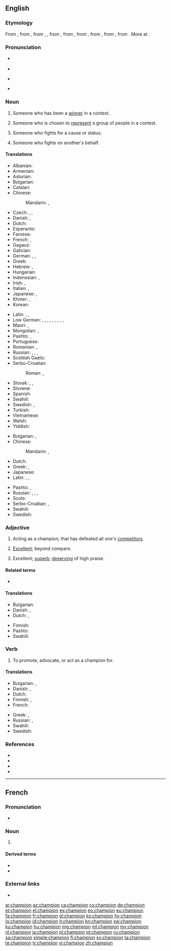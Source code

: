 {{also|Champion}}
==English==
{{wikipedia}}

===Etymology===
From {{inh|en|enm|-}}, from {{der|en|fro|-}}, from {{der|en|VL.|*campio}}, {{m|la|*campionem||champion, combatant}}, from {{der|en|ML.|campio||combatant in a duel, champion}}, from {{der|en|frk|*kampijō||fighter}}, from {{der|en|gem-pro|*kampijô||fighter, warrior}}, from {{m|gem-pro|*kampijaną||to do battle, fight}}, from {{m|gem-pro|*kampaz||field, battlefield, battle}}, from {{der|en|la|campus||a field, a plain, a place of action}}. More at {{m|en|kemp}}.

===Pronunciation===
* {{a|UK}} {{IPA|/ˈtʃɑ:mpiən/|/ˈtʃæmpiən/|lang=en}}
* {{audio|En-uk-champion.ogg|Audio (UK)|lang=en}}
* {{a|US}} {{IPA|/ˈtʃæmpiən/|lang=en}}
* {{audio|en-us-champion.ogg|Audio (US)|lang=en}}

===Noun===
{{en-noun}}

# Someone who has been a [[winner]] in a contest.
#: {{ux|en|The defending '''champion''' is expected to defeat his challenger.}}
# Someone who is chosen to [[represent]] a group of people in a contest.
#: {{ux|en|[[wikipedia:Real Madrid C.F.|Real Madrid]] is eligible to play in [[wikipedia:2016 FIFA Club World Cup|FIFA Club World Cup]] as the '''champion''' of Europe.}}
# Someone who fights for a cause or status.
#: {{ux|en|'''champion''' of women's suffrage}}
# Someone who fights on another's behalf.
#: {{ux|en|'''champion''' of the poor}}
{{attention|en|edited from mobile, please check for errors introduced inadvertently}}

====Translations====
{{trans-top|someone who has been winner in a contest}}
* Albanian: {{t+|sq|kampion|m}}
* Armenian: {{t+|hy|չեմպիոն}}
* Asturian: {{t|ast|campeón|m}}
* Bulgarian: {{t|bg|шампио́н|m}}
* Catalan: {{t|ca|campió|m}}
* Chinese:
*: Mandarin: {{t+|cmn|冠軍|sc=Hani}}, {{t+|cmn|冠军|tr=guànjūn|sc=Hani}}
* Czech: {{t+|cs|mistr|m}}, {{t|cs|přeborník|m}}, {{t|cs|šampión|m}}
* Danish: {{t|da|mester}}, {{t|da|champion}}
* Dutch: {{t+|nl|kampioen|m}}
* Esperanto: {{t|eo|ĉampiono}}
* Faroese: {{t|fo|meistari|m}}
* French: {{t+|fr|champion|m}}, {{t+|fr|championne|f}}
* Gagauz: {{t|gag|çempion}}
* Galician: {{t|gl|campión|m}}
* German: {{t+|de|Sieger|m}}, {{t+|de|Gewinner|m}}, {{t+|de|Meister|m}}
* Greek: {{t+|el|πρωταθλητής|m}}
* Hebrew: {{t+|he|אלוף|m|tr=aluf}}, {{t|he|אלופה|f|tr=alufa}}
* Hungarian: {{t+|hu|bajnok}}
* Indonesian: {{t+|id|pemenang}}, {{t+|id|juara}}
* Irish: {{t|ga|curadh}}, {{t|ga|seaimpín|m}}
* Italian: {{t+|it|campione|m}}, {{t+|it|campionessa|f}}
* Japanese: {{t|ja|チャンピオン|tr=chanpion}}, {{t+|ja|優勝者|tr=ゆうしょうしゃ, yūshōsha}}
* Khmer: {{t|km|បុរសចើងឯក|m|tr=bo’rɑh caəŋ aek}}, {{t|km|នារីចើងឯក|f|tr=nierii caəŋ aek}}
* Korean: {{t+|ko|챔피언|sc=Kore}}
{{trans-mid}}
* Latin: {{t|la|adversarius}}, {{t|la|adversarius|m}}, {{t|la|adversaria|f}}
* Low German: {{t|nds|Meester|m}}, {{t|nds|Mester|m}}, {{t|nds|Meister|m}}, {{t|nds|Meesterin|f}}, {{t|nds|Meestersch|f}}, {{t|nds|Meestersche|f}}, {{t|nds|Winner|m}}, {{t|nds|Winnerin|f}}, {{t|nds|Winnersch|f}}, {{t|nds|Winnersche|f}}
* Maori: {{t|mi|papatū}}, {{t|mi|whakaihuwaka}}
* Mongolian: {{t+|mn|аварга|sc=Cyrl}}, {{t+|mn|тэмцэгч|sc=Cyrl}}
* Pashto: {{t+|ps|اتل|m|tr=atël}}, {{t|ps|اتله|f|tr=atëla}}
* Portuguese: {{t+|pt|campeão|m}}
* Romanian: {{t+|ro|campion|m}}, {{t+|ro|campioană|f}}
* Russian: {{t+|ru|чемпио́н|m}}, {{t+|ru|чемпио́нка|f}}, {{t+|ru|победи́тель|m}}, {{t+|ru|победи́тельница|f}}
* Scottish Gaelic: {{t|gd|gaisgeach|m}}
* Serbo-Croatian:
*: Roman: {{t+|sh|prvak|m}}, {{t+|sh|pobednik|m}}
* Slovak: {{t|sk|šampión|m}}, {{t|sk|majster|m}}, {{t|sk|preborník|m}}
* Slovene: {{t+|sl|prvak|m}}
* Spanish: {{t+|es|campeón|m}}
* Swahili: {{t+|sw|bingwa}}
* Swedish: {{t+|sv|vinnare|c}}, {{t+|sv|mästare|c}}
* Turkish: {{t+|tr|şampiyon}}
* Vietnamese: {{t+|vi|quán quân}}
* Welsh: {{t+|cy|hyrwyddwr}}
* Yiddish: {{t|yi|מײַסטער|m}}
{{trans-bottom}}

{{trans-top|defender of a cause}}
* Bulgarian: {{t+|bg|защитник|m}}, {{t+|bg|поборник|m}}
* Chinese:
*: Mandarin: {{t+|cmn|擁護者|sc=Hani}}, {{t+|cmn|拥护者|tr=yōnghùzhě|sc=Hani}}
* Dutch: {{t|nl|voorvechter|m}}
* Greek: {{t+|el|υπέρμαχος|m}}, {{t+|el|υπερασπιστής|m}}
* Japanese: {{t+|ja|擁護者|tr=ようごしゃ, yōgosha|sc=Jpan}}
* Latin: {{t|la|propugnator|m}}, {{t|la|propugnatrix|f}}, {{t|la|praeses|m}}
{{trans-mid}}
* Pashto: {{t+|ps|اتل|m|tr=atël}}, {{t|ps|اتله|f|tr=atëla}}
* Russian: {{t+|ru|побо́рник|m}}, {{t+|ru|побо́рница|f}}, {{t+|ru|защи́тник|m}}, {{t+|ru|защи́тница|f}}
* Scots: {{t|sco|fechter}}
* Serbo-Croatian: {{t+|sh|pobornik|m}}, {{t+|sh|zagovornik|m}}
* Swahili: {{t+|sw|bingwa}}
* Swedish: {{t|sv|förkämpe|c}}
{{trans-bottom}}

===Adjective===
{{en-adj|-}}

# {{lb|en|attributive}} Acting as a champion; that has defeated all one's [[competitor]]s.
# {{lb|en|attributive}} [[excellent|Excellent]]; beyond compare.
# {{lb|en|predicative|Ireland|colloquial}} Excellent; [[superb]]; [[deserving]] of high praise.
#: {{ux|en|"That roller coaster was champion," laughed Vinny.}}

====Related terms====
* {{l|en|championship}}

====Translations====
{{trans-top|something very positive}}
* Bulgarian: {{t+|bg|отличен}}
* Danish: {{t|da|mesterlig}}, {{t|da|førsteklasses}}
* Dutch: {{t+|nl|meesterlijk}}, {{t+|nl|eerste klasse}}
{{trans-mid}}
* Finnish: {{t+|fi|mestari}}
* Pashto: {{t+|ps|اتل|tr=atël}}
* Swahili: {{t+|sw|bingwa}}
{{trans-bottom}}

===Verb===
{{en-verb}}

# {{lb|en|usually|of a cause}} To promote, advocate, or act as a champion for.

====Translations====
{{trans-top|to advocate}}
* Bulgarian: {{t|bg|защитавам}}, {{t+|bg|подкрепям}}
* Danish: {{t|da|forsvare}}, {{t|da|forfægte}}
* Dutch: {{t|nl|voorvechten}}
* Finnish: {{t+|fi|puolustaa}}, {{t|fi|[[taistella]] [[joku|jonkun]] [[puolesta]]}}
* French: {{t+|fr|championner}}
{{trans-mid}}
* Greek: {{t+|el|προασπίζω}}, {{t+|el|υπερασπίζομαι}}
* Russian: {{t+|ru|защища́ть|impf}}, {{t+|ru|отста́ивать|impf}}
* Swahili: {{t+|sw|bingwa}}
* Swedish: {{t|sv|kämpa för}}
{{trans-bottom}}

===References===
* {{R:OED2}}
* {{R:Webster 1913}}
* {{R:Century 1911}}
* {{R:OneLook}}

----

==French==

===Pronunciation===
* {{audio|Fr-champion.ogg|Audio|lang=fr}}

===Noun===
{{fr-noun|m}}

# {{l|fr|champion}}

====Derived terms====
* {{l|fr|championnat}}
* {{l|fr|championner}}

===External links===
* {{R:TLFi}}

[[ar:champion]]
[[az:champion]]
[[ca:champion]]
[[cs:champion]]
[[de:champion]]
[[et:champion]]
[[el:champion]]
[[es:champion]]
[[eo:champion]]
[[eu:champion]]
[[fa:champion]]
[[fr:champion]]
[[gl:champion]]
[[ko:champion]]
[[hy:champion]]
[[io:champion]]
[[id:champion]]
[[it:champion]]
[[kn:champion]]
[[sw:champion]]
[[ku:champion]]
[[hu:champion]]
[[mg:champion]]
[[ml:champion]]
[[my:champion]]
[[nl:champion]]
[[ja:champion]]
[[pl:champion]]
[[pt:champion]]
[[ru:champion]]
[[sa:champion]]
[[simple:champion]]
[[fi:champion]]
[[sv:champion]]
[[ta:champion]]
[[te:champion]]
[[tr:champion]]
[[vi:champion]]
[[zh:champion]]